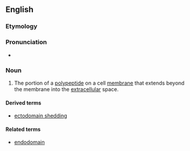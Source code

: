 ==English==
===Etymology===

{{prefix|ecto|domain}}

===Pronunciation===

* {{a|US}} {{IPA|ˈɛktoʊdoʊˌmeɪn}}

===Noun===
{{en-noun}}
{{wikipedia}}

#{{biochemistry}} The portion of a [[polypeptide]] on a cell [[membrane]] that extends beyond the membrane into the [[extracellular]] space.

====Derived terms====
*[[ectodomain shedding]]

====Related terms====
*[[endodomain]]
{{anagrams:en/acdeimnoot}}